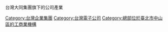 {{大同公司}}
台灣大同集團旗下的公司產業

[[Category:台灣企業集團|Category:台灣企業集團]]
[[Category:台灣電子公司|Category:台灣電子公司]]
[[Category:總部位於臺北市中山區的工商業機構|Category:總部位於臺北市中山區的工商業機構]]